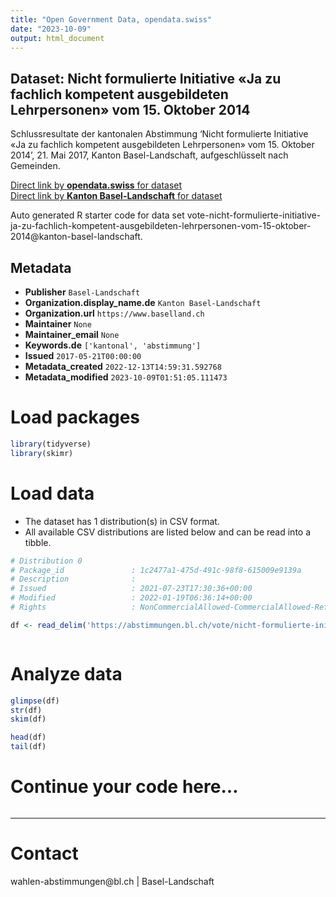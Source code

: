 ```yaml
---
title: "Open Government Data, opendata.swiss"
date: "2023-10-09"
output: html_document
---
```


## Dataset: Nicht formulierte Initiative «Ja zu fachlich kompetent ausgebildeten Lehrpersonen» vom 15. Oktober 2014

Schlussresultate der kantonalen Abstimmung 'Nicht formulierte Initiative «Ja zu fachlich kompetent ausgebildeten Lehrpersonen» vom 15. Oktober 2014', 21. Mai 2017, Kanton Basel-Landschaft, aufgeschlüsselt nach Gemeinden.

[Direct link by **opendata.swiss** for dataset](https://opendata.swiss/de/dataset/nicht-formulierte-initiative-ja-zu-fachlich-kompetent-ausgebildeten-lehrpersonen-vom-15-ok-2014)<br>
[Direct link by **Kanton Basel-Landschaft** for dataset](https://abstimmungen.bl.ch/vote/nicht-formulierte-initiative-ja-zu-fachlich-kompetent-ausgebildeten-lehrpersonen-vom-15-oktober-2014/data)

Auto generated R starter code for data set vote-nicht-formulierte-initiative-ja-zu-fachlich-kompetent-ausgebildeten-lehrpersonen-vom-15-oktober-2014@kanton-basel-landschaft.

## Metadata

- **Publisher** `Basel-Landschaft`
- **Organization.display_name.de** `Kanton Basel-Landschaft`
- **Organization.url** `https://www.baselland.ch`
- **Maintainer** `None`
- **Maintainer_email** `None`
- **Keywords.de** `['kantonal', 'abstimmung']`
- **Issued** `2017-05-21T00:00:00`
- **Metadata_created** `2022-12-13T14:59:31.592768`
- **Metadata_modified** `2023-10-09T01:51:05.111473`


# Load packages

```r

library(tidyverse)
library(skimr)

```

# Load data

-   The dataset has 1 distribution(s) in CSV format.
-   All available CSV distributions are listed below and can be read into a tibble.

```r

# Distribution 0
# Package_id               : 1c2477a1-475d-491c-98f8-615009e9139a
# Description              : 
# Issued                   : 2021-07-23T17:30:36+00:00
# Modified                 : 2022-01-19T06:36:14+00:00
# Rights                   : NonCommercialAllowed-CommercialAllowed-ReferenceRequired

df <- read_delim('https://abstimmungen.bl.ch/vote/nicht-formulierte-initiative-ja-zu-fachlich-kompetent-ausgebildeten-lehrpersonen-vom-15-oktober-2014/data-csv')



```

# Analyze data

```r

glimpse(df)
str(df)
skim(df)

head(df)
tail(df)

```

# Continue your code here...

```r

```

------------------------------------------------------------------------

# Contact

wahlen-abstimmungen@bl.ch | Basel-Landschaft
